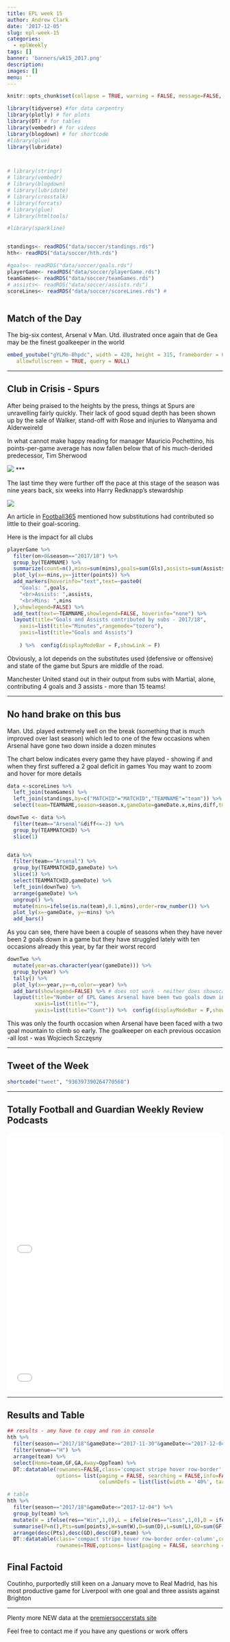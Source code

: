 ```yaml
---
title: EPL week 15
author: Andrew Clark
date: '2017-12-05'
slug: epl-week-15
categories:
  - eplWeekly
tags: []
banner: 'banners/wk15_2017.png'
description: 
images: []
menu: ''
---
```


```r
knitr::opts_chunk$set(collapse = TRUE, warning = FALSE, message=FALSE, echo=FALSE, fig.align = 'center')
```



```r



library(tidyverse) #for data carpentry
library(plotly) # for plots
library(DT) # for tables
library(vembedr) # for videos
library(blogdown) # for shortcode
#library(glue)
library(lubridate)



# library(stringr)
# library(vembedr) 
# library(blogdown)
# library(lubridate)
# library(crosstalk)
# library(forcats)
# library(glue)
# library(htmltools)

#library(sparkline)


standings<- readRDS("data/soccer/standings.rds")
hth<- readRDS("data/soccer/hth.rds")

#goals<- readRDS("data/soccer/goals.rds")
playerGame<- readRDS("data/soccer/playerGame.rds")
teamGames<- readRDS("data/soccer/teamGames.rds")
# assists<- readRDS("data/soccer/assists.rds")
scoreLines<- readRDS("data/soccer/scoreLines.rds") #



```



## Match of the Day

The big-six contest, Arsenal v Man. Utd. illustrated once again that de Gea may be the finest goalkeeper in the world


```r

embed_youtube("gYLMo-0hpdc", width = 420, height = 315, frameborder = 0,
   allowfullscreen = TRUE, query = NULL) 


```

***

## Club in Crisis - Spurs

After being praised to the heights by the press, things at Spurs are unravelling fairly quickly. Their lack of good squad depth has been shown up by the sale of Walker, stand-off with Rose and injuries to Wanyama and Alderweireld

In what cannot make happy reading for manager Mauricio Pochettino, his points-per-game average has now fallen below that of his much-derided
predecessor, Tim Sherwood

 ![](/img/timSherwood.png)
***

The last time they were further off the pace at this stage of the season was nine years back, six weeks into Harry Redknapp's stewardship

 ![](/img/spursDeficit.png)


An article in [Football365](http://www.football365.com/news/questions-mount-as-spurs-poch-fail-to-conjure-answers) mentioned how substitutions had contributed so little to their goal-scoring. 

Here is the impact for all clubs

```r

playerGame %>% 
  filter(on>0&season=="2017/18") %>% 
  group_by(TEAMNAME) %>% 
  summarize(count=n(),mins=sum(mins),goals=sum(Gls),assists=sum(Assists),points=goals+assists) %>% 
  plot_ly(x=~mins,y=~jitter(points)) %>% 
  add_markers(hoverinfo="text",text=~paste0(
    "Goals: ",goals,
    "<br>Assists: ",assists,
    "<br>Mins: ",mins
  ),showlegend=FALSE) %>% 
  add_text(text=~TEAMNAME,showlegend=FALSE, hoverinfo="none") %>% 
  layout(title="Goals and Assists contributed by subs - 2017/18",
    xaxis=list(title="Minutes",rangemode="tozero"),
    yaxis=list(title="Goals and Assists")
    
    ) %>%  config(displayModeBar = F,showLink = F)

```

Obviously, a lot depends on the substitutes used (defensive or offensive) and state of the game but Spurs are middle of the road. 

<p class="factoid">Manchester United stand out in their output from subs with Martial, alone, contributing 4 goals and 3 assists - more than 15 teams!
</p>

***

## No hand brake on this bus

Man. Utd. played extremely well on the break (something that is much improved over last season) which led to one of the few occasions when Arsenal have gone two down inside a dozen minutes

The chart below indicates every game they have played - showing if and when they first suffered a 2 goal deficit in games
You may want to zoom and hover for more details

```r

data <-scoreLines %>% 
  left_join(teamGames) %>% 
  left_join(standings,by=c("MATCHID"="MATCHID","TEAMNAME"="team")) %>% #36mill
  select(team=TEAMNAME,season=season.x,gameDate=gameDate.x,mins,diff,tmYrGameOrder=tmYrGameOrder.x, GF=GF.y,GA=GA.y,OppTeam,final_Pos)

downTwo <- data %>% 
  filter(team=="Arsenal"&diff<=-2) %>% 
  group_by(TEAMMATCHID) %>% 
  slice(1)


data %>% 
  filter(team=="Arsenal") %>% 
  group_by(TEAMMATCHID,gameDate) %>% 
  slice(1) %>% 
  select(TEAMMATCHID,gameDate) %>% 
  left_join(downTwo) %>% 
  arrange(gameDate) %>% 
  ungroup() %>% 
  mutate(mins=ifelse(is.na(team),0.1,mins),order=row_number()) %>% 
  plot_ly(x=~gameDate, y=~mins) %>% 
  add_bars()


```

As you can see, there have been a couple of seasons when they have never been 2 goals down in a game but they have struggled lately with ten occasions already this year, by far their worst record

```r

downTwo %>% 
  mutate(year=as.character(year(gameDate))) %>% 
  group_by(year) %>% 
  tally() %>% 
  plot_ly(x=~year,y=~n,color=~year) %>% 
  add_bars(showlegend=FALSE) %>% # does not work - neither does showscale need to make year a character
  layout(title="Number of EPL Games Arsenal have been two goals down in - by calendar year",
         xaxis=list(title=""),
         yaxis=list(title="Count")) %>%  config(displayModeBar = F,showLink =  F)

```




<p class="factoid">This was only the fourth occasion when Arsenal have been faced with  a two goal mountain to climb so early. The goalkeeper on each previous occasion -all lost - was Wojciech Szczęsny</p>

***

## Tweet of the Week


```r
shortcode("tweet", "936397390264770560") 
```



***

## Totally Football and Guardian Weekly Review Podcasts



<iframe width="100%" height="300" style="background-color:transparent; display:block; padding: 0; max-width: 700px;" frameborder="0" allowtransparency="allowtransparency" scrolling="no" src="//embeds.audioboom.com/posts/6534073-united-s-best-de-gea-day-yet-the-world-cup-draw-and-benevento-s-last-minute-miracle/embed/v4?eid=AQAAAAMlJlq5s2MA" title="audioBoom player"></iframe>

<iframe width="100%" height="300" style="background-color:transparent; display:block; padding: 0; max-width: 700px;" frameborder="0" allowtransparency="allowtransparency" scrolling="no" src="//embeds.audioboom.com/posts/6534418-gunners-misfire-hull-upheaval-and-benevento-scenes-football-weekly/embed/v4?eid=AQAAAO8kJloStWMA" title="audioBoom player"></iframe>

***

## Results and Table

```r
## results - amy have to copy and run in console
hth %>% 
  filter(season=="2017/18"&gameDate>="2017-11-30"&gameDate<="2017-12-04") %>% ## may need to put in day later?
  filter(venue=="H") %>% 
  arrange(team) %>% 
  select(Home=team,GF,GA,Away=OppTeam) %>% 
  DT::datatable(rownames=FALSE,class='compact stripe hover row-border',colnames = c('', '', '', ''),
                options= list(paging = FALSE, searching = FALSE,info=FALSE,
                              columnDefs = list(list(width = '40%', targets = list(0,3)))),width=250)
```



```r


# table
hth %>% 
  filter(season=="2017/18"&gameDate<="2017-12-04") %>% 
  group_by(team) %>% 
  mutate(W = ifelse(res=="Win",1,0),L = ifelse(res=="Loss",1,0),D = ifelse(res=="Draw",1,0)) %>%
  summarise(P=n(),Pts=sum(points),W=sum(W),D=sum(D),L=sum(L),GD=sum(GF)-sum(GA),GF=sum(GF)) %>% 
  arrange(desc(Pts),desc(GD),desc(GF),team) %>%
  DT::datatable(class='compact stripe hover row-border order-column',colnames = c('', 'P', 'Pts', 'W','D', 'L', 'GD','GF'),
                rownames=TRUE,options= list(paging = FALSE, searching = FALSE,info=FALSE))


```


## Final Factoid

<p class="factoid">Coutinho, purportedly still keen on a January move to Real Madrid, has his most productive game for Liverpool with one goal and three assists against Brighton</p>


---



Plenty more NEW data at the [premiersoccerstats site](https://mytinyshinys.shinyapps.io/premierLeague/)

Feel free to contact me if you have any questions or work offers
